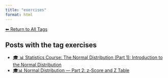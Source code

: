 ```yaml
---
title: "exercises"
format: html
---
```


[⬅ Return to All Tags](../tags.qmd)

## Posts with the tag **exercises**

- [🎓 📊 Statistics Course: The Normal Distribution (Part 1): Introduction to the Normal Distribution](/posts/courses/statistics/normal_distribution/part-1/normal-distribution.html)
- [🎓📊 Normal Distribution — Part 2: z-Score and Z Table](/posts/courses/statistics/normal_distribution/part-2/normal-distribution-part2.html)
